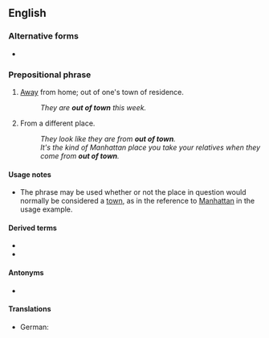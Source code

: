 ==English==

===Alternative forms===
* {{l|en|out-of-town}} {{qualifier|especially in attributive use}}

===Prepositional phrase===
{{head|en|prepositional phrase|head=[[out]] [[of]] [[town]]}}

# {{label|en|of a person}} [[away|Away]] from home; out of one's town of residence.
#: ''They are '''out of town''' this week.''
# {{label|en|of a person}} From a different place.
#: ''They look like they are from '''out of town'''.''
#: ''It's the kind of Manhattan place you take your relatives when they come from '''out of town'''.''

====Usage notes====
* The phrase {{m|en||out of town}} may be used whether or not the place in question would normally be considered a [[town]], as in the reference to [[Manhattan]] in the usage example.

====Derived terms====
* {{l|en|out-of-towner}}
* {{l|en|get out of town}}

====Antonyms====
* {{l|en|in town}}

====Translations====
{{trans-top|out of one's town of residence}}
* German: {{t+|de|verreist}}
{{trans-mid}}
{{trans-bottom}}